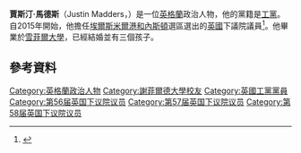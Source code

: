 {{noteTA
|1=zh-cn:贾斯廷·马德斯;zh-hant:賈斯汀·馬德斯;
|2=zh-cn:贾斯廷;zh-hant:賈斯汀;
}}
'''賈斯汀·馬德斯'''（Justin Madders，{{bd|1972年|11月22日}}）是一位[[英格蘭|英格蘭]]政治人物，他的黨籍是[[工黨_(英國)|工黨]]。自2015年開始，他擔任[[埃爾斯米爾港和內斯頓_(英國國會選區)|埃爾斯米爾港和內斯頓]]選區選出的[[英國|英國]]下議院議員<ref>{{Cite web |url=http://www.bbc.co.uk/news/politics/constituencies/E14000688 |title=存档副本 |access-date=2016-03-07 |archive-date=2019-04-11 |archive-url=https://web.archive.org/web/20190411124558/https://www.bbc.co.uk/news/politics/constituencies/E14000688 |dead-url=no }}</ref>。他畢業於[[雪菲爾大學|雪菲爾大學]]，已經結婚並有三個孩子。
==參考資料==
{{Reflist}}

{{DEFAULTSORT: Madders, Justin}}
[[Category:英格蘭政治人物|Category:英格蘭政治人物]]
[[Category:謝菲爾德大學校友|Category:謝菲爾德大學校友]]
[[Category:英國工黨黨員|Category:英國工黨黨員]]
[[Category:第56届英国下议院议员|Category:第56届英国下议院议员]]
[[Category:第57届英国下议院议员|Category:第57届英国下议院议员]]
[[Category:第58届英国下议院议员|Category:第58届英国下议院议员]]